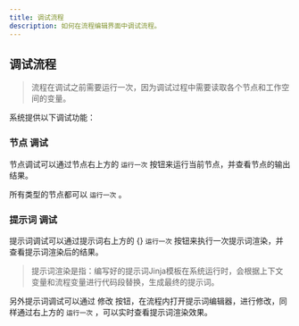 ```yaml
---
title: 调试流程
description: 如何在流程编辑界面中调试流程。
---
```


## 调试流程

> 流程在调试之前需要运行一次，因为调试过程中需要读取各个节点和工作空间的变量。

系统提供以下调试功能：

### 节点 调试

节点调试可以通过节点右上方的 `运行一次` 按钮来运行当前节点，并查看节点的输出结果。

所有类型的节点都可以 `运行一次` 。

### 提示词 调试

提示词调试可以通过提示词右上方的 {<CirclePlay className="text-blue-300" />}  `运行一次` 按钮来执行一次提示词渲染，并查看提示词渲染后的结果。

> 提示词渲染是指：编写好的提示词Jinja模板在系统运行时，会根据上下文变量和流程变量进行代码段替换，生成最终的提示词。

另外提示词调试可以通过 修改 按钮，在流程内打开提示词编辑器，进行修改，同样通过右上方的 `运行一次` ，可以实时查看提示词渲染效果。